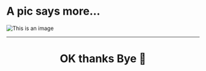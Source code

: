 
<Left>

# A pic says more...

![This is an image](https://picsum.photos/id/1018/600/600)

</Left>

---


<Center>

# OK thanks Bye 👋

</Center>
